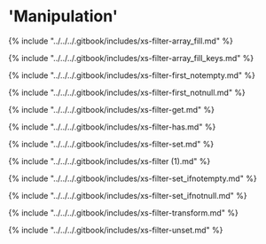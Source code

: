 # 'Manipulation'

{% include "../../../.gitbook/includes/xs-filter-array_fill.md" %}

{% include "../../../.gitbook/includes/xs-filter-array_fill_keys.md" %}

{% include "../../../.gitbook/includes/xs-filter-first_notempty.md" %}

{% include "../../../.gitbook/includes/xs-filter-first_notnull.md" %}

{% include "../../../.gitbook/includes/xs-filter-get.md" %}

{% include "../../../.gitbook/includes/xs-filter-has.md" %}

{% include "../../../.gitbook/includes/xs-filter-set.md" %}

{% include "../../../.gitbook/includes/xs-filter (1).md" %}

{% include "../../../.gitbook/includes/xs-filter-set_ifnotempty.md" %}

{% include "../../../.gitbook/includes/xs-filter-set_ifnotnull.md" %}

{% include "../../../.gitbook/includes/xs-filter-transform.md" %}

{% include "../../../.gitbook/includes/xs-filter-unset.md" %}
